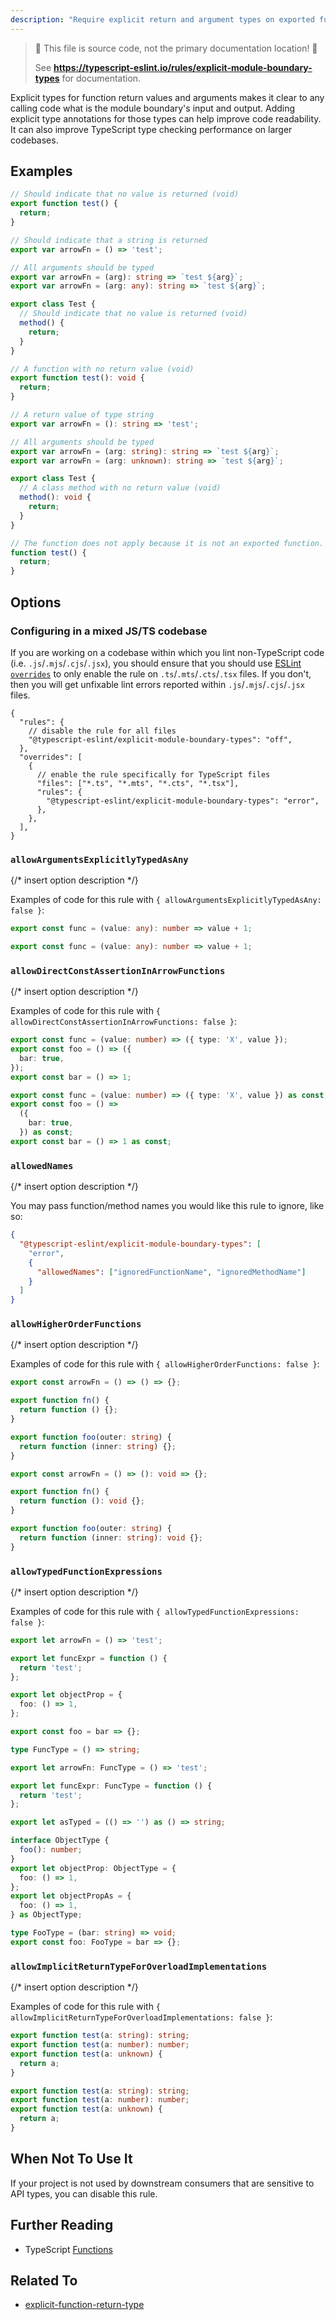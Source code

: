 ```yaml
---
description: "Require explicit return and argument types on exported functions' and classes' public class methods."
---
```



> 🛑 This file is source code, not the primary documentation location! 🛑
>
> See **https://typescript-eslint.io/rules/explicit-module-boundary-types** for documentation.

Explicit types for function return values and arguments makes it clear to any calling code what is the module boundary's input and output.
Adding explicit type annotations for those types can help improve code readability.
It can also improve TypeScript type checking performance on larger codebases.

## Examples

<Tabs>
<TabItem value="❌ Incorrect">

```ts
// Should indicate that no value is returned (void)
export function test() {
  return;
}

// Should indicate that a string is returned
export var arrowFn = () => 'test';

// All arguments should be typed
export var arrowFn = (arg): string => `test ${arg}`;
export var arrowFn = (arg: any): string => `test ${arg}`;

export class Test {
  // Should indicate that no value is returned (void)
  method() {
    return;
  }
}
```

</TabItem>
<TabItem value="✅ Correct">

```ts
// A function with no return value (void)
export function test(): void {
  return;
}

// A return value of type string
export var arrowFn = (): string => 'test';

// All arguments should be typed
export var arrowFn = (arg: string): string => `test ${arg}`;
export var arrowFn = (arg: unknown): string => `test ${arg}`;

export class Test {
  // A class method with no return value (void)
  method(): void {
    return;
  }
}

// The function does not apply because it is not an exported function.
function test() {
  return;
}
```

</TabItem>
</Tabs>

## Options

### Configuring in a mixed JS/TS codebase

If you are working on a codebase within which you lint non-TypeScript code (i.e. `.js`/`.mjs`/`.cjs`/`.jsx`), you should ensure that you should use [ESLint `overrides`](https://eslint.org/docs/user-guide/configuring#disabling-rules-only-for-a-group-of-files) to only enable the rule on `.ts`/`.mts`/`.cts`/`.tsx` files. If you don't, then you will get unfixable lint errors reported within `.js`/`.mjs`/`.cjs`/`.jsx` files.

```jsonc
{
  "rules": {
    // disable the rule for all files
    "@typescript-eslint/explicit-module-boundary-types": "off",
  },
  "overrides": [
    {
      // enable the rule specifically for TypeScript files
      "files": ["*.ts", "*.mts", "*.cts", "*.tsx"],
      "rules": {
        "@typescript-eslint/explicit-module-boundary-types": "error",
      },
    },
  ],
}
```

### `allowArgumentsExplicitlyTypedAsAny`

{/* insert option description */}

Examples of code for this rule with `{ allowArgumentsExplicitlyTypedAsAny: false }`:

<Tabs>
<TabItem value="❌ Incorrect">

```ts option='{ "allowArgumentsExplicitlyTypedAsAny": false }'
export const func = (value: any): number => value + 1;
```

</TabItem>
<TabItem value="✅ Correct">

```ts option='{ "allowArgumentsExplicitlyTypedAsAny": true }'
export const func = (value: any): number => value + 1;
```

</TabItem>
</Tabs>

### `allowDirectConstAssertionInArrowFunctions`

{/* insert option description */}

Examples of code for this rule with `{ allowDirectConstAssertionInArrowFunctions: false }`:

<Tabs>
<TabItem value="❌ Incorrect">

```ts option='{ "allowDirectConstAssertionInArrowFunctions": false }'
export const func = (value: number) => ({ type: 'X', value });
export const foo = () => ({
  bar: true,
});
export const bar = () => 1;
```

</TabItem>
<TabItem value="✅ Correct">

```ts option='{ "allowDirectConstAssertionInArrowFunctions": true }'
export const func = (value: number) => ({ type: 'X', value }) as const;
export const foo = () =>
  ({
    bar: true,
  }) as const;
export const bar = () => 1 as const;
```

</TabItem>
</Tabs>

### `allowedNames`

{/* insert option description */}

You may pass function/method names you would like this rule to ignore, like so:

```json
{
  "@typescript-eslint/explicit-module-boundary-types": [
    "error",
    {
      "allowedNames": ["ignoredFunctionName", "ignoredMethodName"]
    }
  ]
}
```

### `allowHigherOrderFunctions`

{/* insert option description */}

Examples of code for this rule with `{ allowHigherOrderFunctions: false }`:

<Tabs>
<TabItem value="❌ Incorrect">

```ts option='{ "allowHigherOrderFunctions": false }'
export const arrowFn = () => () => {};

export function fn() {
  return function () {};
}

export function foo(outer: string) {
  return function (inner: string) {};
}
```

</TabItem>
<TabItem value="✅ Correct">

```ts option='{ "allowHigherOrderFunctions": true }'
export const arrowFn = () => (): void => {};

export function fn() {
  return function (): void {};
}

export function foo(outer: string) {
  return function (inner: string): void {};
}
```

</TabItem>
</Tabs>

### `allowTypedFunctionExpressions`

{/* insert option description */}

Examples of code for this rule with `{ allowTypedFunctionExpressions: false }`:

<Tabs>
<TabItem value="❌ Incorrect">

```ts option='{ "allowTypedFunctionExpressions": false }'
export let arrowFn = () => 'test';

export let funcExpr = function () {
  return 'test';
};

export let objectProp = {
  foo: () => 1,
};

export const foo = bar => {};
```

</TabItem>
<TabItem value="✅ Correct">

```ts option='{ "allowTypedFunctionExpressions": true }'
type FuncType = () => string;

export let arrowFn: FuncType = () => 'test';

export let funcExpr: FuncType = function () {
  return 'test';
};

export let asTyped = (() => '') as () => string;

interface ObjectType {
  foo(): number;
}
export let objectProp: ObjectType = {
  foo: () => 1,
};
export let objectPropAs = {
  foo: () => 1,
} as ObjectType;

type FooType = (bar: string) => void;
export const foo: FooType = bar => {};
```

</TabItem>
</Tabs>

### `allowImplicitReturnTypeForOverloadImplementations`

{/* insert option description */}

Examples of code for this rule with `{ allowImplicitReturnTypeForOverloadImplementations: false }`:

<Tabs>
<TabItem value="❌ Incorrect">

```ts option='{ "allowImplicitReturnTypeForOverloadImplementations": false }'
export function test(a: string): string;
export function test(a: number): number;
export function test(a: unknown) {
  return a;
}
```

</TabItem>
<TabItem value="✅ Correct">

```ts option='{ "allowImplicitReturnTypeForOverloadImplementations": true }'
export function test(a: string): string;
export function test(a: number): number;
export function test(a: unknown) {
  return a;
}
```

</TabItem>
</Tabs>

## When Not To Use It

If your project is not used by downstream consumers that are sensitive to API types, you can disable this rule.

## Further Reading

- TypeScript [Functions](https://www.typescriptlang.org/docs/handbook/functions.html#function-types)

## Related To

- [explicit-function-return-type](./explicit-function-return-type.mdx)
